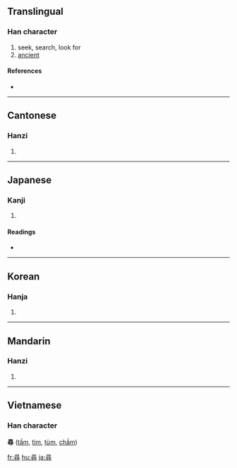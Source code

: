 {{also|寻}}
==Translingual==

===Han character===
{{Han char|rn=41|rad=寸|as=09|sn=12|four=1734<sub>6</sub>|canj=尸一一口戈 (SMMRI)}}

# seek, search, look for
# [[ancient]]

====References====
* {{Han ref|kx=0295.120|dkj=07447|dj=0586.020|hdz=10510.010|uh=5C0B|ud=23563|bh=B44D|bd=46157}}

----

==Cantonese==

===Hanzi===
{{yue-hanzi|jyut=|y=cham4}}

# {{defn|Cantonese}}

----

==Japanese==

===Kanji===
{{ja-kanji|grade=c|rs=寸09}}

# {{defn|Japanese}}

====Readings====
* {{ja-readings|on=[[じん]] (jin)|kun=[[たずねる]] (tazuneru), [[ひろ]] (hiro), [[つね]] (tsune)}}

----

==Korean==

===Hanja===
{{ko-hanja|hangeul=심|rv=sim|mr=sim}}

# {{defn|Korean}}

----

==Mandarin==

===Hanzi===
{{cmn-hanzi|sim=寻|pin=[[xín]] ([[xin2]]), [[xún]] ([[xun2]])|wg=hsin<sup>2</sup>, hsün<sup>2</sup>}}

# {{defn|Mandarin}}

----

==Vietnamese==
===Han character===
'''尋''' ([[tầm]], [[tìm]], [[tùm]], [[chầm]])

[[fr:尋]]
[[hu:尋]]
[[ja:尋]]